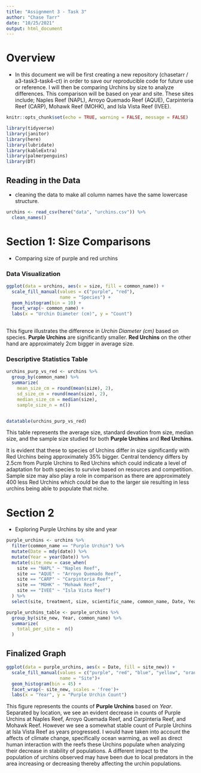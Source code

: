 ```yaml
---
title: "Assignment 3 - Task 3"
author: "Chase Tarr"
date: "10/25/2021"
output: html_document
---
```

# Overview
  - In this document we will be first creating a new repository (chasetarr / a3-task3-task4-ct) in order to save our reproducible code for future use or reference. I will then be comparing Urchins by size to analyze differences. This comparison will be based on year and site. These sites include; Naples Reef (NAPL), Arroyo Quemado Reef (AQUE), Carpinteria Reef (CARP), Mohawk Reef (MOHK), and Isla Vista Reef (IVEE). 
  
```r
knitr::opts_chunk$set(echo = TRUE, warning = FALSE, message = FALSE)

library(tidyverse)
library(janitor)
library(here)
library(lubridate)
library(kableExtra)
library(palmerpenguins)
library(DT)
```

## Reading in the Data
 - cleaning the data to make all column names have the same lowercase structure.
```r
urchins <- read_csv(here("data", "urchins.csv")) %>% 
  clean_names()
```

# Section 1: Size Comparisons
 - Comparing size of purple and red urchins

### Data Visualization 
```r
ggplot(data = urchins, aes(x = size, fill = common_name)) +
  scale_fill_manual(values = c("purple", "red"),
                    name = "Species") +
  geom_histogram(bin = 10) +
  facet_wrap(~ common_name) +
  labs(x = "Urchin Diameter (cm)", y = "Count")
  
```

This figure illustrates the difference in *Urchin Diameter (cm)* based on species. **Purple Urchins** are significantly smaller. **Red Urchins** on the other hand are approximately 2cm bigger in average size.

### Descriptive Statistics Table
```r
urchins_purp_vs_red <- urchins %>% 
  group_by(common_name) %>% 
  summarize(
    mean_size_cm = round(mean(size), 2),
    sd_size_cm = round(mean(size), 2),
    median_size_cm = median(size),
    sample_size_n = n())


datatable(urchins_purp_vs_red)
```


This table represents the average size, standard devation from size, median size, and the sample size studied for both **Purple Urchins** and **Red Urchins**.

It is evident that these to species of Urchins differ in size significantly with Red Urchins being approximately 35% bigger. Central tendency differs by 2.5cm from Purple Urchins to Red Urchins which could indicate a level of adaptation for both species to survive based on resources and competition. Sample size may also play a role in comparison as there are approximately 400 less Red Urchins which could be due to the larger sie resulting in less urchins being able to populate that niche.

# Section 2
 - Exploring Purple Urchins by site and year
 
```r
purple_urchins <- urchins %>% 
  filter(common_name == "Purple Urchin") %>% 
  mutate(Date = mdy(date)) %>% 
  mutate(Year = year(Date)) %>% 
  mutate(site_new = case_when(
    site == "NAPL" ~ "Naples Reef",
    site == "AQUE" ~ "Arroyo Quemado Reef", 
    site == "CARP" ~ "Carpinteria Reef",
    site == "MOHK" ~ "Mohawk Reef",
    site == "IVEE" ~ "Isla Vista Reef")
  ) %>% 
  select(site, treatment, size, scientific_name, common_name, Date, Year, site_new)

purple_urchins_table <- purple_urchins %>% 
  group_by(site_new, Year, common_name) %>% 
  summarize(
    total_per_site =  n()
  )
```
 
## Finalized Graph

```r
ggplot(data = purple_urchins, aes(x = Date, fill = site_new)) +
  scale_fill_manual(values = c("purple", "red", "blue", "yellow", "orange"),
                    name = "Site")+
  geom_histogram(bin = 45) +
  facet_wrap(~ site_new, scales = 'free')+
  labs(x = "Year", y = "Purple Urchin Count")
```

 This figure represents the counts of **Purple Urchins** based on *Year*. Separated by location, we see an evident decrease in counts of Purple Urchins at Naples Reef, Arroyo Quemada Reef, and Carpinteria Reef, and Mohawk Reef. However we see a somewhat stable count of Purple Urchins at Isla Vista Reef as years progressed. I would have taken into account the affects of climate change, specifically ocean warming, as well as direct human interaction with the reefs these Urchins populate when analyzing their decrease in stability of populations. A different impact to the population of urchins observed may have been due to local predators in the area increasing or decreasing thereby affecting the urchin populations.